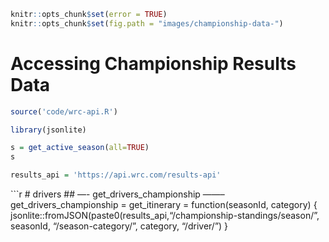 ```r
knitr::opts_chunk$set(error = TRUE)
knitr::opts_chunk$set(fig.path = "images/championship-data-")
```
# Accessing Championship Results Data

```r
source('code/wrc-api.R')
```

```r
library(jsonlite)
```


```r
s = get_active_season(all=TRUE)
s
```

```r
results_api = 'https://api.wrc.com/results-api'
```

```r
# drivers
## ---- get_drivers_championship --------
get_drivers_championship = get_itinerary = function(seasonId, category) {
  jsonlite::fromJSON(paste0(results_api,"/championship-standings/season/", seasonId, "/season-category/", category, "/driver/")
}
